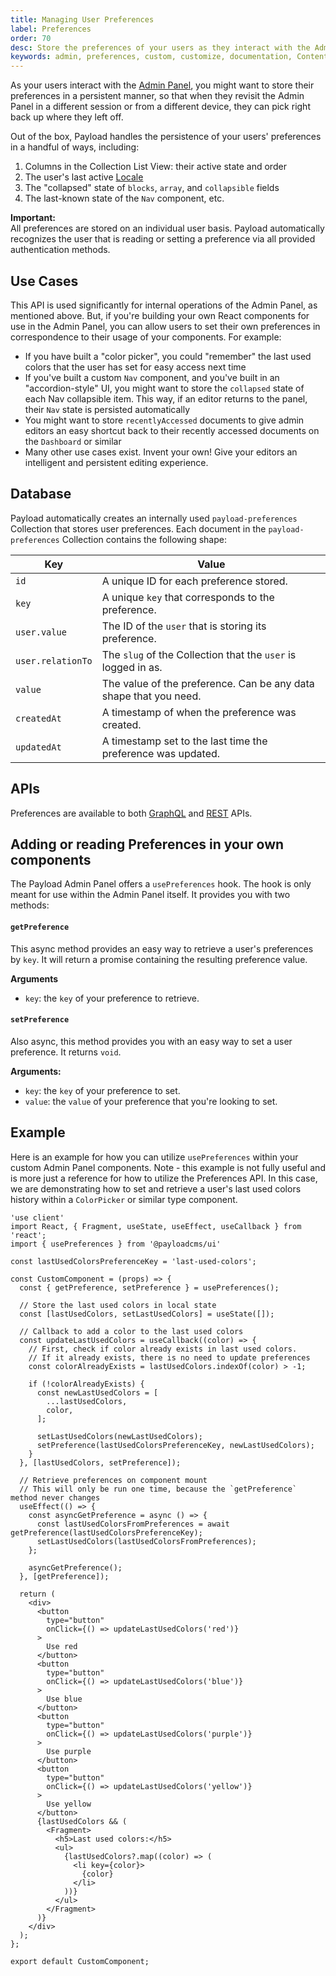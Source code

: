 ```yaml
---
title: Managing User Preferences
label: Preferences
order: 70
desc: Store the preferences of your users as they interact with the Admin Panel.
keywords: admin, preferences, custom, customize, documentation, Content Management System, cms, headless, javascript, node, react, nextjs
---
```


As your users interact with the [Admin Panel](./overview), you might want to store their preferences in a persistent manner, so that when they revisit the Admin Panel in a different session or from a different device, they can pick right back up where they left off.

Out of the box, Payload handles the persistence of your users' preferences in a handful of ways, including:

1. Columns in the Collection List View: their active state and order
1. The user's last active [Locale](../configuration/localization)
1. The "collapsed" state of `blocks`, `array`, and `collapsible` fields
1. The last-known state of the `Nav` component, etc.

<Banner type="warning">
  <strong>Important:</strong>
  <br />
  All preferences are stored on an individual user basis. Payload automatically recognizes the user
  that is reading or setting a preference via all provided authentication methods.
</Banner>

## Use Cases

This API is used significantly for internal operations of the Admin Panel, as mentioned above. But, if you're building your own React components for use in the Admin Panel, you can allow users to set their own preferences in correspondence to their usage of your components. For example:

- If you have built a "color picker", you could "remember" the last used colors that the user has set for easy access next time
- If you've built a custom `Nav` component, and you've built in an "accordion-style" UI, you might want to store the `collapsed` state of each Nav collapsible item. This way, if an editor returns to the panel, their `Nav` state is persisted automatically
- You might want to store `recentlyAccessed` documents to give admin editors an easy shortcut back to their recently accessed documents on the `Dashboard` or similar
- Many other use cases exist. Invent your own! Give your editors an intelligent and persistent editing experience.

## Database

Payload automatically creates an internally used `payload-preferences` Collection that stores user preferences. Each document in the `payload-preferences` Collection contains the following shape:

| Key               | Value                                                             |
| ----------------- | ----------------------------------------------------------------- |
| `id`              | A unique ID for each preference stored.                           |
| `key`             | A unique `key` that corresponds to the preference.                |
| `user.value`      | The ID of the `user` that is storing its preference.              |
| `user.relationTo` | The `slug` of the Collection that the `user` is logged in as.     |
| `value`           | The value of the preference. Can be any data shape that you need. |
| `createdAt`       | A timestamp of when the preference was created.                   |
| `updatedAt`       | A timestamp set to the last time the preference was updated.      |

## APIs

Preferences are available to both [GraphQL](/docs/graphql/overview#preferences) and [REST](/docs/rest-api/overview#preferences) APIs.

## Adding or reading Preferences in your own components

The Payload Admin Panel offers a `usePreferences` hook. The hook is only meant for use within the Admin Panel itself. It provides you with two methods:

#### `getPreference`

This async method provides an easy way to retrieve a user's preferences by `key`. It will return a promise containing the resulting preference value.

**Arguments**

- `key`: the `key` of your preference to retrieve.

#### `setPreference`

Also async, this method provides you with an easy way to set a user preference. It returns `void`.

**Arguments:**

- `key`: the `key` of your preference to set.
- `value`: the `value` of your preference that you're looking to set.

## Example

Here is an example for how you can utilize `usePreferences` within your custom Admin Panel components. Note - this example is not fully useful and is more just a reference for how to utilize the Preferences API. In this case, we are demonstrating how to set and retrieve a user's last used colors history within a `ColorPicker` or similar type component.

```tsx
'use client'
import React, { Fragment, useState, useEffect, useCallback } from 'react';
import { usePreferences } from '@payloadcms/ui'

const lastUsedColorsPreferenceKey = 'last-used-colors';

const CustomComponent = (props) => {
  const { getPreference, setPreference } = usePreferences();

  // Store the last used colors in local state
  const [lastUsedColors, setLastUsedColors] = useState([]);

  // Callback to add a color to the last used colors
  const updateLastUsedColors = useCallback((color) => {
    // First, check if color already exists in last used colors.
    // If it already exists, there is no need to update preferences
    const colorAlreadyExists = lastUsedColors.indexOf(color) > -1;

    if (!colorAlreadyExists) {
      const newLastUsedColors = [
        ...lastUsedColors,
        color,
      ];

      setLastUsedColors(newLastUsedColors);
      setPreference(lastUsedColorsPreferenceKey, newLastUsedColors);
    }
  }, [lastUsedColors, setPreference]);

  // Retrieve preferences on component mount
  // This will only be run one time, because the `getPreference` method never changes
  useEffect(() => {
    const asyncGetPreference = async () => {
      const lastUsedColorsFromPreferences = await getPreference(lastUsedColorsPreferenceKey);
      setLastUsedColors(lastUsedColorsFromPreferences);
    };

    asyncGetPreference();
  }, [getPreference]);

  return (
    <div>
      <button
        type="button"
        onClick={() => updateLastUsedColors('red')}
      >
        Use red
      </button>
      <button
        type="button"
        onClick={() => updateLastUsedColors('blue')}
      >
        Use blue
      </button>
      <button
        type="button"
        onClick={() => updateLastUsedColors('purple')}
      >
        Use purple
      </button>
      <button
        type="button"
        onClick={() => updateLastUsedColors('yellow')}
      >
        Use yellow
      </button>
      {lastUsedColors && (
        <Fragment>
          <h5>Last used colors:</h5>
          <ul>
            {lastUsedColors?.map((color) => (
              <li key={color}>
                {color}
              </li>
            ))}
          </ul>
        </Fragment>
      )}
    </div>
  );
};

export default CustomComponent;
```
